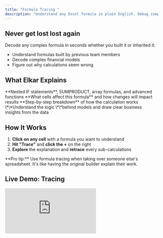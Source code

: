 ```yaml
---
title: "Formula Tracing "
description: "Understand any Excel formula in plain English. Debug complex calculations and optimize performance."
---
```


## Never get lost lost again

Decode any complex formula in seconds whether you built it or inherited it.

- Understand formulas built by previous team members
- Decode complex financial models
- Figure out why calculations seem wrong

## What Elkar Explains

<CardGroup cols={2}>
  <Card title="Complex Formulas" icon="function">
    **Nested IF statements**, SUMPRODUCT, array formulas, and advanced functions
  </Card>
  <Card title="Dependencies" icon="link">
    **What cells affect this formula** and how changes will impact results
  </Card>
  <Card title="Logic Flow" icon="chart-network">
    **Step-by-step breakdown** of how the calculation works
  </Card>
  <Card title="Business meaning" icon="business-time">
    \*\*Understand the logic \*\*behind models and draw clear business insights from the data
  </Card>
</CardGroup>

## How It Works

1. **Click on any cell** with a formula you want to understand
2. **Hit "Trace"** and **click the \+** on the right
3. **Explore** the explanation and **retrace** every sub-calculations

<Tip>
  **Pro tip:** Use formula tracing when taking over someone else's spreadsheet. It's like having the original builder explain their work.
</Tip>

## Live Demo: Tracing
<iframe
  className="w-full aspect-video rounded-xl"
  src="https://www.youtube.com/embed/u9_Mpf8CU2U"
  frameBorder="0"
  allow="accelerometer; autoplay; clipboard-write; encrypted-media; gyroscope; picture-in-picture"
  allowFullScreen
/>


---